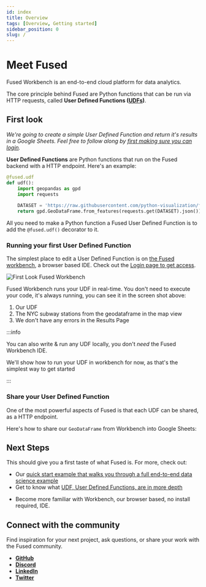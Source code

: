 ```yaml
---
id: index
title: Overview
tags: [Overview, Getting started]
sidebar_position: 0
slug: /
---
```


# Meet Fused

Fused Workbench is an end-to-end cloud platform for data analytics. 

The core principle behind Fused are Python functions that can be run via HTTP requests, called **User Defined Functions ([UDFs](/core-concepts/why/))**.

<!--

<img src="https://fused-magic.s3.us-west-2.amazonaws.com/main_marketing_website/product_diagram_october2024.png" alt="product_diagram_october2024" style={{}} />

-->

## First look

_We're going to create a simple User Defined Function and return it's results in a Google Sheets. Feel free to follow along by [first making sure you can login](/user-guide/login)._

**User Defined Functions** are Python functions that run on the Fused backend with a HTTP endpoint. Here's an example:

<!-- This section doesn't fully acknowledge that you need to pip install fused if you want to run this locally or that workbench is required. -->
```python showLineNumbers
@fused.udf
def udf():
    import geopandas as gpd
    import requests
    
    DATASET = 'https://raw.githubusercontent.com/python-visualization/folium-example-data/main/subway_stations.geojson'
    return gpd.GeoDataFrame.from_features(requests.get(DATASET).json())
```

All you need to make a Python function a Fused User Defined Function is to add the `@fused.udf()` decorator to it.

### Running your first User Defined Function

The simplest place to edit a User Defined Function is on [the Fused workbench](https://www.fused.io/workbench), a browser based IDE. 
Check out the [Login page to get access](/user-guide/login). 

![First Look Fused Workbench](./index-imgs/Workbench-first-look.png) 

Fused Workbench runs your UDF in real-time. You don't need to execute your code, it's always running, you can see it in the screen shot above:
1. Our UDF
2. The NYC subway stations from the geodataframe in the map view
3. We don't have any errors in the Results Page

:::info

You can also write & run any UDF locally, you don't _need_ the Fused Workbench IDE. 

We'll show how to run your UDF in workbench for now, as that's the simplest way to get started

:::

### Share your User Defined Function

One of the most powerful aspects of Fused is that each UDF can be shared, as a HTTP endpoint. 

Here's how to share our `GeoDataFrame` from Workbench into Google Sheets:


<ReactPlayer className="video__player" playing={true} muted={true} controls height="100%" url="https://fused-magic.s3.us-west-2.amazonaws.com/workbench-walkthrough-videos/docs_rewrite/share_udf_to_sheets.mp4" width="100%" />


## Next Steps

<!-- TODO: Update links once the docs are updated with new structure-->
This should give you a first taste of what Fused is. For more, check out:
- Our [quick start example that walks you through a full end-to-end data science example](/user-guide/quickstart)
- Get to know what [UDF, User Defined Functions, are in more depth](/core-concepts/why)
<!-- TODO: We don't have a page dedicated to workbench-->
- Become more familiar with Workbench, our browser based, no install required, IDE.

## Connect with the community

Find inspiration for your next project, ask questions, or share your work with the Fused community.

- [__GitHub__](https://github.com/fusedio/udfs/tree/main)
- [__Discord__](https://bit.ly/fusedslack)
- [__LinkedIn__](https://www.linkedin.com/company/fusedio/)
- [__Twitter__](https://twitter.com/Fused_io)
